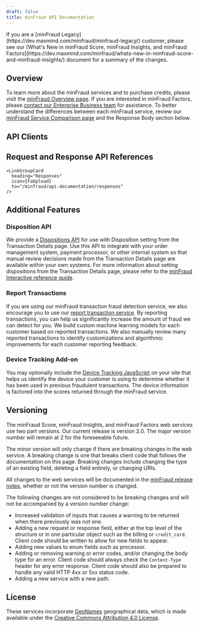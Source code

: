 ```yaml
---
draft: false
title: minFraud API Documentation
---
```



<Alert type="info">
  If you are a [minFraud Legacy](https://dev.maxmind.com/minfraud/minfraud-legacy/)
  customer, please see our
  [What's New in minFraud Score, minFraud Insights, and minFraud Factors](https://dev.maxmind.com/minfraud/whats-new-in-minfraud-score-and-minfraud-insights/)
  document for a summary of the changes.
</Alert>

## Overview

To learn more about the minFraud services and to purchase credits, please visit
the [minFraud Overview page](https://www.maxmind.com/en/solutions/minfraud-services).
If you are interested in minFraud Factors, please
[contact our Enterprise Business team](https://www.maxmind.com/en/sales-contact?comments=I+am+interested+in+minFraud+Factors.&interested_in=minfraud)
for assistance. To better understand the differences between each minFraud
service, review our [minFraud Service Comparison page](https://www.maxmind.com/en/solutions/minfraud-services#compare-features)
and the Response Body section below.

## API Clients

<ApiClients />

## Request and Response API References

<LinkGroupContainer heading="References">
  <LinkGroup>
    <LinkGroupCard
      heading="Requests"
      icon={FaDownload}
      to="/minfraud/api-documentation/requests"
    />

    <LinkGroupCard
      heading="Responses"
      icon={FaUpload}
      to="/minfraud/api-documentation/responses"
    />
  </LinkGroup>
</LinkGroupContainer>

## Additional Features

### Disposition API

We provide a [Dispositions API](/minfraud/working-with-transaction-dispositions)
for use with Disposition setting from the Transaction Details page. Use this API
to integrate with your order management system, payment processor, or other
internal system so that manual review decisions made from the Transaction
Details page are available within your own systems. For more information about
setting dispositions from the Transaction Details page, please refer to the
[minFraud Interactive reference guide](https://support.maxmind.com/minfraud-interactive-manual-review-guide/).

### Report Transactions

If you are using our minFraud transaction fraud detection service, we also
encourage you to use our [report transaction service](/minfraud/report-a-transaction).
By reporting transactions, you can help us significantly increase the amount of
fraud we can detect for you. We build custom machine learning models for each
customer based on reported transactions. We also manually review many reported
transactions to identify customizations and algorithmic improvements for each
customer reporting feedback.

### Device Tracking Add-on

You may optionally include the [Device Tracking JavaScript](/minfraud/track-devices)
on your site that helps us identify the device your customer is using to
determine whether it has been used in previous fraudulent transactions. The
device information is factored into the scores returned through the minFraud
service.

## Versioning

The minFraud Score, minFraud Insights, and minFraud Factors web services use 
two part versions. Our current release is version 2.0. The major version number
will remain at 2 for the foreseeable future.

The minor version will only change if there are breaking changes in the web
service. A breaking change is one that breaks client code that follows the
documentation on this page. Breaking changes include changing the type of an
existing field, deleting a field entirely, or changing URIs.

All changes to the web services will be documented in the
[minFraud release notes](/minfraud/release-notes), whether or not the version number is changed.

The following changes are not considered to be breaking changes and will not be
accompanied by a version number change:

* Increased validation of inputs that causes a warning to be returned when there
previously was not one.
* Adding a new request or response field, either at the top level of the
structure or in one particular object such as the billing or `credit_card`.
Client code should be written to allow for new fields to appear.
* Adding new values to enum fields such as processor.
* Adding or removing warning or error codes, and/or changing the body type for
an error. Client code should always check the `Content-Type` header for any
error response. Client code should also be prepared to handle any valid HTTP
4xx or 5xx status code.
* Adding a new service with a new path.

## License

These services incorporate [GeoNames](https://www.geonames.org/) geographical
data, which is made available under the
[Creative Commons Attribution 4.0 License](https://creativecommons.org/licenses/by/4.0/).
